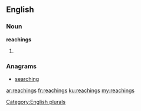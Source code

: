 ==English==

===Noun===
'''reachings'''

# {{plural of|reaching}}

===Anagrams===
* [[searching#English|searching]]

[[Category:English plurals]]

[[ar:reachings]]
[[fr:reachings]]
[[ku:reachings]]
[[my:reachings]]